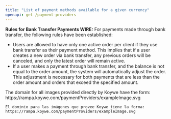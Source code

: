 ```yaml
---
title: "List of payment methods available for a given currency"
openapi: get /payment-providers
---
```


<Info color="blue">

**Rules for Bank Transfer Payments WIRE:**
For payments made through bank transfer, the following rules have been established:
- Users are allowed to have only one active order per client if they use bank transfer as their payment method. This implies that if a user creates a new order via bank transfer, any previous orders will be canceled, and only the latest order will remain active.
- If a user makes a payment through bank transfer, and the balance is not equal to the order amount, the system will automatically adjust the order. This adjustment is necessary for both payments that are less than the order amount and orders that exceed the specified amount.
</Info>

<Info>
    The domain for all images provided directly by Koywe have the form: https://rampa.koywe.com/paymentProviders/exampleImage.svg

    El dominio para las imágenes que provee Koywe tiene la forma: https://rampa.koywe.com/paymentProviders/exampleImage.svg
</Info>

